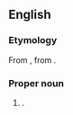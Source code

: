 {{also|hooman|hoo man}}

==English==

===Etymology===
From {{bor|en|fa|هومن|tr=human|lit=good-natured}}, from {{der|en|pal}}.

===Proper noun===
{{en-proper noun}}

# {{name translit|en|fa|هومن|tr=human|type=male given name}}.